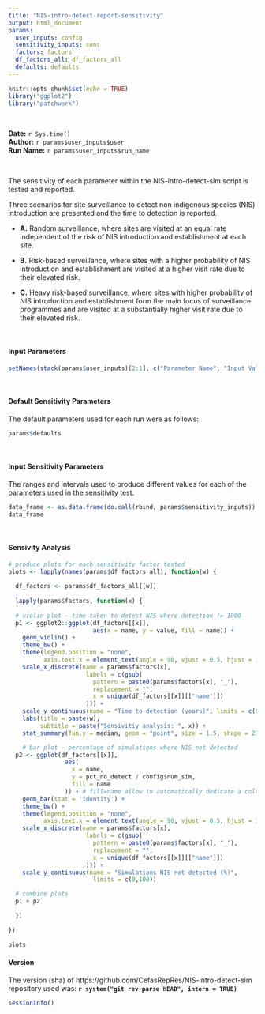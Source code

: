 ```yaml
---
title: "NIS-intro-detect-report-sensitivity"
output: html_document
params:
  user_inputs: config
  sensitivity_inputs: sens
  factors: factors
  df_factors_all: df_factors_all
  defaults: defaults
---
```


```r
knitr::opts_chunk$set(echo = TRUE)
library("ggplot2")
library("patchwork")
```
\

**Date:** `r Sys.time()` \
**Author:** `r params$user_inputs$user` \
**Run Name:** `r params$user_inputs$run_name` \

\

The sensitivity of each parameter within the NIS-intro-detect-sim script is tested and reported.

Three scenarios for site surveillance to detect non indigenous species (NIS) introduction are presented and the time to detection is reported.

* **A.** Random surveillance, where sites are visited at an equal rate independent of the risk of NIS introduction and establishment at each site.

* **B.** Risk-based surveillance, where sites with a higher probability of NIS introduction and establishment are visited at a higher visit rate due to their elevated risk.

* **C.** Heavy risk-based surveillance, where sites with higher probability of NIS introduction and establishment form the main focus of surveillance programmes and are visited at a substantially higher visit rate due to their elevated risk. 


\

#### Input Parameters

```r
setNames(stack(params$user_inputs)[2:1], c("Parameter Name", "Input Value"))
```

\

#### Default Sensitivity Parameters

The default parameters used for each run were as follows:

```r
params$defaults
```

\

#### Input Sensitivity Parameters

The ranges and intervals used to produce different values for each of the parameters used in the sensitivity test.

```r
data_frame <- as.data.frame(do.call(rbind, params$sensitivity_inputs))
data_frame
```

\

#### Sensivity Analysis

```r
# produce plots for each sensitivity factor tested
plots <- lapply(names(params$df_factors_all), function(w) {
  
  df_factors <- params$df_factors_all[[w]]
  
  lapply(params$factors, function(x) {
    
  # violin plot - time taken to detect NIS where detection != 1000
  p1 <- ggplot2::ggplot(df_factors[[x]],
                        aes(x = name, y = value, fill = name)) +
    geom_violin() +
    theme_bw() +
    theme(legend.position = "none",
          axis.text.x = element_text(angle = 90, vjust = 0.5, hjust = 1)) +
    scale_x_discrete(name = params$factors[x],
                      labels = c(gsub(
                        pattern = paste0(params$factors[x], "_"),
                        replacement = "",
                        x = unique(df_factors[[x]][["name"]])
                      ))) +
    scale_y_continuous(name = "Time to detection (years)", limits = c(0, params$user_inputs$num_years)) +
    labs(title = paste(w),
         subtitle = paste("Sensivitiy analysis: ", x)) +
    stat_summary(fun.y = median, geom = "point", size = 1.5, shape = 21, fill = "white")

    # bar plot - percentage of simulations where NIS not detected
  p2 <- ggplot(df_factors[[x]],
                aes(
                  x = name,
                  y = pct_no_detect / config$num_sim,
                  fill = name
                )) + # fill=name allow to automatically dedicate a color for each group
    geom_bar(stat = 'identity') +
    theme_bw() +
    theme(legend.position = "none",
          axis.text.x = element_text(angle = 90, vjust = 0.5, hjust = 1)) +
    scale_x_discrete(name = params$factors[x],
                      labels = c(gsub(
                        pattern = paste0(params$factors[x], "_"),
                        replacement = "",
                        x = unique(df_factors[[x]][["name"]])
                      ))) +
    scale_y_continuous(name = "Simulations NIS not detected (%)",
                        limits = c(0,100))

  # combine plots
  p1 + p2

  })
  
})

plots

```


#### Version

The version (sha) of https://github.com/CefasRepRes/NIS-intro-detect-sim repository used was: **`r system("git rev-parse HEAD", intern = TRUE)`**

```r
sessionInfo()
```

